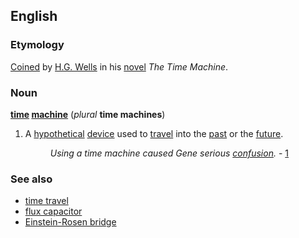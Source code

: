 ==English==
===Etymology===
[[Coin]]ed by [[w:H.G. Wells|H.G. Wells]] in his [[novel]] ''The Time Machine''.

===Noun===
'''[[time]] [[machine]]''' (''plural'' '''time machines''')

#A [[hypothetical]] [[device]] used to [[travel]] into the [[past]] or the [[future]].
#:''Using a time machine caused Gene serious [[confusion]].'' - [http://1001insomniacnights.com/forum/viewtopic.php?t=253]

===See also===
*[[time travel]]
*[[flux capacitor]]
*[[Einstein-Rosen bridge]]